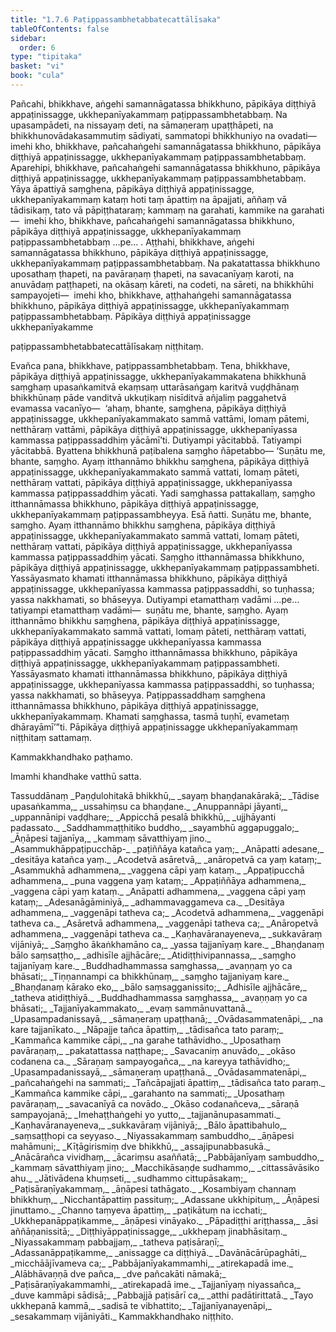 ```yaml
---
title: "1.7.6 Paṭippassambhetabbatecattālīsaka"
tableOfContents: false
sidebar:
  order: 6
type: "tipitaka"
basket: "vi"
book: "cula"
---
```



<DynamicBreadcrumb />

<Division number="73" book="cula" bookNo="4" page="77">

<Paragraph number="329" book="cula">
Pañcahi, bhikkhave, aṅgehi samannāgatassa bhikkhuno, pāpikāya diṭṭhiyā appaṭinissagge, ukkhepanīyakammaṃ paṭippassambhetabbaṃ. Na upasampādeti, na nissayaṃ deti, na sāmaṇeraṃ upaṭṭhāpeti, na bhikkhunovādakasammutiṃ sādiyati, sammatopi bhikkhuniyo na ovadati—  imehi kho, bhikkhave, pañcahaṅgehi samannāgatassa bhikkhuno, pāpikāya diṭṭhiyā appaṭinissagge, ukkhepanīyakammaṃ paṭippassambhetabbaṃ.
</Paragraph>

<Paragraph number="330" book="cula">
Aparehipi, bhikkhave, pañcahaṅgehi samannāgatassa bhikkhuno, pāpikāya diṭṭhiyā appaṭinissagge, ukkhepanīyakammaṃ paṭippassambhetabbaṃ. Yāya āpattiyā saṃghena, pāpikāya diṭṭhiyā appaṭinissagge, ukkhepanīyakammaṃ kataṃ hoti taṃ āpattiṃ na āpajjati, aññaṃ vā tādisikaṃ, tato vā pāpiṭṭhataraṃ; kammaṃ na garahati, kammike na garahati—  imehi kho, bhikkhave, pañcahaṅgehi samannāgatassa bhikkhuno, pāpikāya diṭṭhiyā appaṭinissagge, ukkhepanīyakammaṃ paṭippassambhetabbaṃ …pe… .
</Paragraph>

<Paragraph number="331" book="cula">
Aṭṭhahi, bhikkhave, aṅgehi samannāgatassa bhikkhuno, pāpikāya diṭṭhiyā appaṭinissagge, ukkhepanīyakammaṃ paṭippassambhetabbaṃ. Na pakatattassa bhikkhuno uposathaṃ ṭhapeti, na pavāraṇaṃ ṭhapeti, na savacanīyaṃ karoti, na anuvādaṃ paṭṭhapeti, na okāsaṃ kāreti, na codeti, na sāreti, na bhikkhūhi sampayojeti—  imehi kho, bhikkhave, aṭṭhahaṅgehi samannāgatassa bhikkhuno, pāpikāya diṭṭhiyā appaṭinissagge, ukkhepanīyakammaṃ paṭippassambhetabbaṃ.

</Paragraph>
</Division>

<Paragraph number="332" book="cula">
Pāpikāya diṭṭhiyā appaṭinissagge ukkhepanīyakamme

  
paṭippassambhetabbatecattālīsakaṃ niṭṭhitaṃ.


</Paragraph>

<Division number="74" book="cula" bookNo="4" page="77">

<Paragraph number="333" book="cula">
Evañca pana, bhikkhave, paṭippassambhetabbaṃ. Tena, bhikkhave, pāpikāya diṭṭhiyā appaṭinissagge, ukkhepanīyakammakatena bhikkhunā saṃghaṃ upasaṅkamitvā ekaṃsaṃ uttarāsaṅgaṃ karitvā vuḍḍhānaṃ bhikkhūnaṃ pāde vanditvā ukkuṭikaṃ nisīditvā añjaliṃ paggahetvā evamassa vacanīyo—  ‘ahaṃ, bhante, saṃghena, pāpikāya diṭṭhiyā appaṭinissagge, ukkhepanīyakammakato sammā vattāmi, lomaṃ pātemi, netthāraṃ vattāmi, pāpikāya diṭṭhiyā appaṭinissagge, ukkhepanīyassa kammassa paṭippassaddhiṃ yācāmī’ti. Dutiyampi yācitabbā. Tatiyampi yācitabbā. Byattena bhikkhunā paṭibalena saṃgho ñāpetabbo—
</Paragraph>

<Paragraph number="334" book="cula">
‘Suṇātu me, bhante, saṃgho. Ayaṃ itthannāmo bhikkhu saṃghena, pāpikāya diṭṭhiyā appaṭinissagge, ukkhepanīyakammakato sammā vattati, lomaṃ pāteti, netthāraṃ vattati, pāpikāya diṭṭhiyā appaṭinissagge, ukkhepanīyassa kammassa paṭippassaddhiṃ yācati. Yadi saṃghassa pattakallaṃ, saṃgho itthannāmassa bhikkhuno, pāpikāya diṭṭhiyā appaṭinissagge, ukkhepanīyakammaṃ paṭippassambheyya. Esā ñatti.
</Paragraph>

<Paragraph number="335" book="cula">
Suṇātu me, bhante, saṃgho. Ayaṃ itthannāmo bhikkhu saṃghena, pāpikāya diṭṭhiyā appaṭinissagge, ukkhepanīyakammakato sammā vattati, lomaṃ pāteti, netthāraṃ vattati, pāpikāya diṭṭhiyā appaṭinissagge, ukkhepanīyassa kammassa paṭippassaddhiṃ yācati. Saṃgho itthannāmassa bhikkhuno, pāpikāya diṭṭhiyā appaṭinissagge, ukkhepanīyakammaṃ paṭippassambheti. Yassāyasmato khamati itthannāmassa bhikkhuno, pāpikāya diṭṭhiyā appaṭinissagge, ukkhepanīyassa kammassa paṭippassaddhi, so tuṇhassa; yassa nakkhamati, so bhāseyya.
</Paragraph>

<Paragraph number="336" book="cula">
Dutiyampi etamatthaṃ vadāmi …pe…  tatiyampi etamatthaṃ vadāmi—  suṇātu me, bhante, saṃgho. Ayaṃ itthannāmo bhikkhu saṃghena, pāpikāya diṭṭhiyā appaṭinissagge, ukkhepanīyakammakato sammā vattati, lomaṃ pāteti, netthāraṃ vattati, pāpikāya diṭṭhiyā appaṭinissagge ukkhepanīyassa kammassa paṭippassaddhiṃ yācati. Saṃgho itthannāmassa bhikkhuno, pāpikāya diṭṭhiyā appaṭinissagge, ukkhepanīyakammaṃ paṭippassambheti. Yassāyasmato khamati itthannāmassa bhikkhuno, pāpikāya diṭṭhiyā appaṭinissagge, ukkhepanīyassa kammassa paṭippassaddhi, so tuṇhassa; yassa nakkhamati, so bhāseyya.
</Paragraph>

<Paragraph number="337" book="cula">
Paṭippassaddhaṃ saṃghena itthannāmassa bhikkhuno, pāpikāya diṭṭhiyā appaṭinissagge, ukkhepanīyakammaṃ. Khamati saṃghassa, tasmā tuṇhī, evametaṃ dhārayāmī’”ti.

</Paragraph>
</Division>

<Paragraph number="338" type="center" book="cula">
Pāpikāya diṭṭhiyā appaṭinissagge ukkhepanīyakammaṃ niṭṭhitaṃ sattamaṃ.

  
Kammakkhandhako paṭhamo.

  
Imamhi khandhake vatthū satta.



</Paragraph>

<Paragraph number="339" type="center" book="cula">
Tassuddānaṃ


</Paragraph>

<Paragraph number="340" type="verses" book="cula">
_Paṇḍulohitakā bhikkhū,_  
_sayaṃ bhaṇḍanakārakā;_  
_Tādise upasaṅkamma,_  
_ussahiṃsu ca bhaṇḍane._  

</Paragraph>

<Paragraph number="341" type="verses" book="cula">
_Anuppannāpi jāyanti,_  
_uppannānipi vaḍḍhare;_  
_Appicchā pesalā bhikkhū,_  
_ujjhāyanti padassato._  

</Paragraph>

<Paragraph number="342" type="verses" book="cula">
_Saddhammaṭṭhitiko buddho,_  
_sayambhū aggapuggalo;_  
_Āṇāpesi tajjanīya,_  
_kammaṃ sāvatthiyaṃ jino._  

</Paragraph>

<Paragraph number="343" type="verses" book="cula">
_Asammukhāppaṭipucchāp-_  
_paṭiññāya katañca yaṃ;_  
_Anāpatti adesane,_  
_desitāya katañca yaṃ._  

</Paragraph>

<Paragraph number="344" type="verses" book="cula">
_Acodetvā asāretvā,_  
_anāropetvā ca yaṃ kataṃ;_  
_Asammukhā adhammena,_  
_vaggena cāpi yaṃ kataṃ._  

</Paragraph>

<Paragraph number="345" type="verses" book="cula">
_Appaṭipucchā adhammena,_  
_puna vaggena yaṃ kataṃ;_  
_Appaṭiññāya adhammena,_  
_vaggena cāpi yaṃ kataṃ._  

</Paragraph>

<Paragraph number="346" type="verses" book="cula">
_Anāpatti adhammena,_  
_vaggena cāpi yaṃ kataṃ;_  
_Adesanāgāminiyā,_  
_adhammavaggameva ca._  

</Paragraph>

<Paragraph number="347" type="verses" book="cula">
_Desitāya adhammena,_  
_vaggenāpi tatheva ca;_  
_Acodetvā adhammena,_  
_vaggenāpi tatheva ca._  

</Paragraph>

<Paragraph number="348" type="verses" book="cula">
_Asāretvā adhammena,_  
_vaggenāpi tatheva ca;_  
_Anāropetvā adhammena,_  
_vaggenāpi tatheva ca._  

</Paragraph>

<Paragraph number="349" type="verses" book="cula">
_Kaṇhavāranayeneva,_  
_sukkavāraṃ vijāniyā;_  
_Saṃgho ākaṅkhamāno ca,_  
_yassa tajjanīyaṃ kare._  

</Paragraph>

<Paragraph number="350" type="verses" book="cula">
_Bhaṇḍanaṃ bālo saṃsaṭṭho,_  
_adhisīle ajjhācāre;_  
_Atidiṭṭhivipannassa,_  
_saṃgho tajjanīyaṃ kare._  

</Paragraph>

<Paragraph number="351" type="verses" book="cula">
_Buddhadhammassa saṃghassa,_  
_avaṇṇaṃ yo ca bhāsati;_  
_Tiṇṇannampi ca bhikkhūnaṃ,_  
_saṃgho tajjaniyaṃ kare._  

</Paragraph>

<Paragraph number="352" type="verses" book="cula">
_Bhaṇḍanaṃ kārako eko,_  
_bālo saṃsagganissito;_  
_Adhisīle ajjhācāre,_  
_tatheva atidiṭṭhiyā._  

</Paragraph>

<Paragraph number="353" type="verses" book="cula">
_Buddhadhammassa saṃghassa,_  
_avaṇṇaṃ yo ca bhāsati;_  
_Tajjanīyakammakato,_  
_evaṃ sammānuvattanā._  

</Paragraph>

<Paragraph number="354" type="verses" book="cula">
_Upasampadanissayā,_  
_sāmaṇeraṃ upaṭṭhanā;_  
_Ovādasammatenāpi,_  
_na kare tajjanīkato._  

</Paragraph>

<Paragraph number="355" type="verses" book="cula">
_Nāpajje tañca āpattiṃ,_  
_tādisañca tato paraṃ;_  
_Kammañca kammike cāpi,_  
_na garahe tathāvidho._  

</Paragraph>

<Paragraph number="356" type="verses" book="cula">
_Uposathaṃ pavāraṇaṃ,_  
_pakatattassa naṭṭhape;_  
_Savacaniṃ anuvādo,_  
_okāso codanena ca._  

</Paragraph>

<Paragraph number="357" type="verses" book="cula">
_Sāraṇaṃ sampayogañca,_  
_na kareyya tathāvidho;_  
_Upasampadanissayā,_  
_sāmaṇeraṃ upaṭṭhanā._  

</Paragraph>

<Paragraph number="358" type="verses" book="cula">
_Ovādasammatenāpi,_  
_pañcahaṅgehi na sammati;_  
_Tañcāpajjati āpattiṃ,_  
_tādisañca tato paraṃ._  

</Paragraph>

<Paragraph number="359" type="verses" book="cula">
_Kammañca kammike cāpi,_  
_garahanto na sammati;_  
_Uposathaṃ pavāraṇaṃ,_  
_savacanīyā ca novādo._  

</Paragraph>

<Paragraph number="360" type="verses" book="cula">
_Okāso codanañceva,_  
_sāraṇā sampayojanā;_  
_Imehaṭṭhaṅgehi yo yutto,_  
_tajjanānupasammati._  

</Paragraph>

<Paragraph number="361" type="verses" book="cula">
_Kaṇhavāranayeneva,_  
_sukkavāraṃ vijāniyā;_  
_Bālo āpattibahulo,_  
_saṃsaṭṭhopi ca seyyaso._  

</Paragraph>

<Paragraph number="362" type="verses" book="cula">
_Niyassakammaṃ sambuddho,_  
_āṇāpesi mahāmuni;_  
_Kīṭāgirismiṃ dve bhikkhū,_  
_assajipunabbasukā._  

</Paragraph>

<Paragraph number="363" type="verses" book="cula">
_Anācārañca vividhaṃ,_  
_ācariṃsu asaññatā;_  
_Pabbājanīyaṃ sambuddho,_  
_kammaṃ sāvatthiyaṃ jino;_  
_Macchikāsaṇḍe sudhammo,_  
_cittassāvāsiko ahu._  

</Paragraph>

<Paragraph number="364" type="verses" book="cula">
_Jātivādena khuṃseti,_  
_sudhammo cittupāsakaṃ;_  
_Paṭisāraṇīyakammaṃ,_  
_āṇāpesi tathāgato._  

</Paragraph>

<Paragraph number="365" type="verses" book="cula">
_Kosambiyaṃ channaṃ bhikkhuṃ,_  
_Nicchantāpattiṃ passituṃ;_  
_Adassane ukkhipituṃ,_  
_Āṇāpesi jinuttamo._  

</Paragraph>

<Paragraph number="366" type="verses" book="cula">
_Channo taṃyeva āpattiṃ,_  
_paṭikātuṃ na icchati;_  
_Ukkhepanāppaṭikamme,_  
_āṇāpesi vināyako._  

</Paragraph>

<Paragraph number="367" type="verses" book="cula">
_Pāpadiṭṭhi ariṭṭhassa,_  
_āsi aññāṇanissitā;_  
_Diṭṭhiyāppaṭinissagge,_  
_ukkhepaṃ jinabhāsitaṃ._  

</Paragraph>

<Paragraph number="368" type="verses" book="cula">
_Niyassakammaṃ pabbajjaṃ,_  
_tatheva paṭisāraṇī;_  
_Adassanāppaṭikamme,_  
_anissagge ca diṭṭhiyā._  

</Paragraph>

<Paragraph number="369" type="verses" book="cula">
_Davānācārūpaghāti,_  
_micchāājīvameva ca;_  
_Pabbājanīyakammamhi,_  
_atirekapadā ime._  

</Paragraph>

<Paragraph number="370" type="verses" book="cula">
_Alābhāvaṇṇā dve pañca,_  
_dve pañcakāti nāmakā;_  
_Paṭisāraṇīyakammamhi,_  
_atirekapadā ime._  

</Paragraph>

<Paragraph number="371" type="verses" book="cula">
_Tajjanīyaṃ niyassañca,_  
_duve kammāpi sādisā;_  
_Pabbajjā paṭisārī ca,_  
_atthi padātirittatā._  

</Paragraph>

<Paragraph number="372" type="verses" book="cula">
_Tayo ukkhepanā kammā,_  
_sadisā te vibhattito;_  
_Tajjanīyanayenāpi,_  
_sesakammaṃ vijāniyāti._  


</Paragraph>

<Paragraph number="373" type="center" book="cula">
Kammakkhandhako niṭṭhito.
</Paragraph>